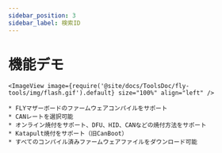 ```yaml
---
sidebar_position: 3
sidebar_label: 検索ID
---
```


# 機能デモ

    <ImageView image={require('@site/docs/ToolsDoc/fly-tools/img/flash.gif').default} size="100%" align="left" />

    * FLYマザーボードのファームウェアコンパイルをサポート
    * CANレートを選択可能
    * オンライン焼付をサポート、DFU、HID、CANなどの焼付方法をサポート
    * Katapult焼付をサポート（旧CanBoot）
    * すべてのコンパイル済みファームウェアファイルをダウンロード可能
